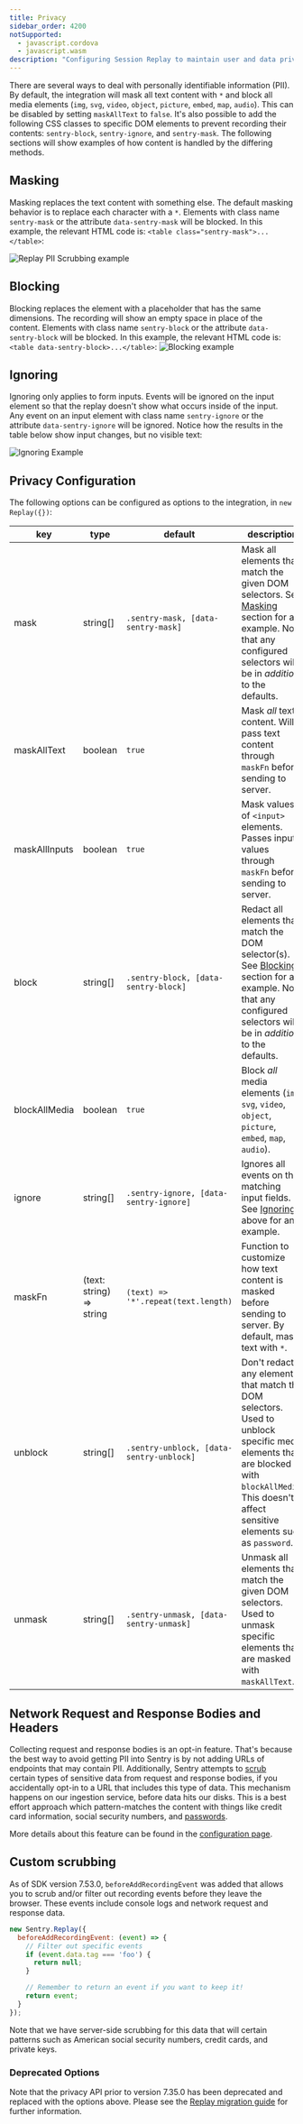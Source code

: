 ```yaml
---
title: Privacy
sidebar_order: 4200
notSupported:
  - javascript.cordova
  - javascript.wasm
description: "Configuring Session Replay to maintain user and data privacy."
---
```


<Include name="beta-note-session-replay.mdx" />

There are several ways to deal with personally identifiable information (PII). By default, the integration will mask all text content with `*` and block all media elements (`img`, `svg`, `video`, `object`, `picture`, `embed`, `map`, `audio`). This can be disabled by setting `maskAllText` to `false`. It's also possible to add the following CSS classes to specific DOM elements to prevent recording their contents: `sentry-block`, `sentry-ignore`, and `sentry-mask`. The following sections will show examples of how content is handled by the differing methods.

## Masking

Masking replaces the text content with something else. The default masking behavior is to replace each character with a `*`. Elements with class name `sentry-mask` or the attribute `data-sentry-mask` will be blocked. In this example, the relevant HTML code is: `<table class="sentry-mask">...</table>`:

![Replay PII Scrubbing example](masking.png)

## Blocking

Blocking replaces the element with a placeholder that has the same dimensions. The recording will show an empty space in place of the content. Elements with class name `sentry-block` or the attribute `data-sentry-block` will be blocked. In this example, the relevant HTML code is: `<table data-sentry-block>...</table>`:
![Blocking example](./blocking.png)

## Ignoring

Ignoring only applies to form inputs. Events will be ignored on the input element so that the replay doesn't show what occurs inside of the input. Any event on an input element with class name `sentry-ignore` or the attribute `data-sentry-ignore` will be ignored. Notice how the results in the table below show input changes, but no visible text:

![Ignoring Example](./ignoring.gif)

## Privacy Configuration

The following options can be configured as options to the integration, in `new Replay({})`:

| key           | type                     | default                                  | description                                                                                                                                                                                       |
| ------------- | ------------------------ | ---------------------------------------- | ------------------------------------------------------------------------------------------------------------------------------------------------------------------------------------------------- |
| mask          | string[]                 | `.sentry-mask, [data-sentry-mask]`       | Mask all elements that match the given DOM selectors. See [Masking](#masking) section for an example. Note that any configured selectors will be in _addition_ to the defaults.                   |
| maskAllText   | boolean                  | `true`                                   | Mask _all_ text content. Will pass text content through `maskFn` before sending to server.                                                                                                        |
| maskAllInputs | boolean                  | `true`                                   | Mask values of `<input>` elements. Passes input values through `maskFn` before sending to server.                                                                                                 |
| block         | string[]                 | `.sentry-block, [data-sentry-block]`     | Redact all elements that match the DOM selector(s). See [Blocking](#blocking) section for an example. Note that any configured selectors will be in _addition_ to the defaults.                   |
| blockAllMedia | boolean                  | `true`                                   | Block _all_ media elements (`img`, `svg`, `video`, `object`, `picture`, `embed`, `map`, `audio`).                                                                                                 |
| ignore        | string[]                 | `.sentry-ignore, [data-sentry-ignore]`   | Ignores all events on the matching input fields. See [Ignoring](#ignoring) above for an example.                                                                                                  |
| maskFn        | (text: string) => string | `(text) => '*'.repeat(text.length)`      | Function to customize how text content is masked before sending to server. By default, masks text with `*`.                                                                                       |
| unblock       | string[]                 | `.sentry-unblock, [data-sentry-unblock]` | Don't redact any elements that match the DOM selectors. Used to unblock specific media elements that are blocked with `blockAllMedia`. This doesn't affect sensitive elements such as `password`. |
| unmask        | string[]                 | `.sentry-unmask, [data-sentry-unmask]`   | Unmask all elements that match the given DOM selectors. Used to unmask specific elements that are masked with `maskAllText`.                                                                      |

## Network Request and Response Bodies and Headers

Collecting request and response bodies is an opt-in feature. That's because the best way to avoid getting PII into Sentry is by not adding URLs of endpoints that may contain PII.
Additionally, Sentry attempts to [scrub](/product/data-management-settings/scrubbing/server-side-scrubbing/) certain types of sensitive data from request and response bodies, if you accidentally opt-in to a URL that includes this type of data. This mechanism happens on our ingestion service, before data hits our disks. This is a best effort approach which pattern-matches the content with things like credit card information, social security numbers, and [passwords](https://github.com/search?q=repo%3Agetsentry%2Frelay%20PASSWORD_KEY_REGEX&type=code).

More details about this feature can be found in the [configuration page](/platforms/javascript/session-replay/configuration/#network-details).

## Custom scrubbing
As of SDK version 7.53.0, `beforeAddRecordingEvent` was added that allows you to scrub and/or filter out recording events before they leave the browser. These events include console logs and network request and response data.

```javascript
new Sentry.Replay({
  beforeAddRecordingEvent: (event) => {
    // Filter out specific events
    if (event.data.tag === 'foo') {
      return null;
    }

    // Remember to return an event if you want to keep it!
    return event;
  }
});
```

Note that we have server-side scrubbing for this data that will certain patterns such as American social security numbers, credit cards, and private keys.


### Deprecated Options

Note that the privacy API prior to version 7.35.0 has been deprecated and replaced with the options above. Please see the [Replay migration guide](https://github.com/getsentry/sentry-javascript/blob/master/packages/replay/MIGRATION.md#upgrading-replay-from-7340-to-7350---6645) for further information.
